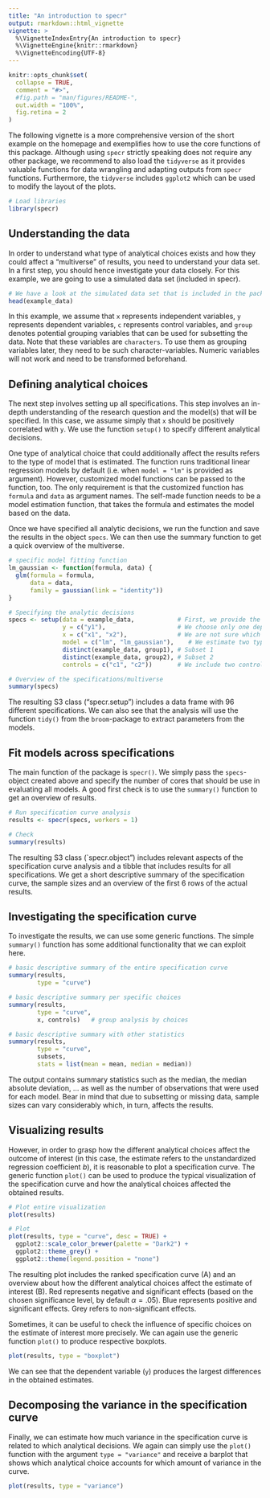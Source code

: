 ```yaml
---
title: "An introduction to specr"
output: rmarkdown::html_vignette
vignette: >
  %\VignetteIndexEntry{An introduction to specr}
  %\VignetteEngine{knitr::rmarkdown}
  %\VignetteEncoding{UTF-8}
---
```


```r
knitr::opts_chunk$set(
  collapse = TRUE,
  comment = "#>",
  #fig.path = "man/figures/README-",
  out.width = "100%",
  fig.retina = 2
)
```


The following vignette is a more comprehensive version of the short example on the homepage and exemplifies how to use the core functions of this package. Although using `specr` strictly speaking does not require any other package, we recommend to also load the `tidyverse` as it provides valuable functions for data wrangling and adapting outputs from `specr` functions. Furthermore, the `tidyverse` includes `ggplot2` which can be used to modify the layout of the plots. 

```r
# Load libraries
library(specr)
```


## Understanding the data

In order to understand what type of analytical choices exists and how they could affect a "multiverse" of results, you need to understand your data set. In a first step, you should hence investigate your data closely. For this example, we are going to use a simulated data set (included in specr). 

```r
# We have a look at the simulated data set that is included in the package
head(example_data)
```

In this example, we assume that `x` represents independent variables, `y` represents dependent variables, `c` represents control variables, and `group` denotes potential grouping variables that can be used for subsetting the data. Note that these variables are `characters`. To use them as grouping variables later, they need to be such character-variables. Numeric variables will not work and need to be transformed beforehand. 

## Defining analytical choices

The next step involves setting up all specifications. This step involves an in-depth understanding of the research question and the model(s) that will be specified. In this case, we assume simply that `x` should be positively correlated with `y`. We use the function `setup()` to specify different analytical decisions. 

One type of analytical choice that could additionally affect the results refers to the type of model that is estimated. The function runs traditional linear regression models by default (i.e. when `model = "lm"` is provided as argument). However, customized model functions can be passed to the function, too. The only requirement is that the customized function has `formula` and `data` as argument names. The self-made function needs to be a model estimation function, that takes the formula and estimates the model based on the data.

Once we have specified all analytic decisions, we run the function and save the results in the object `specs`. We can then use the summary function to get a quick overview of the multiverse. 

```r
# specific model fitting function
lm_gaussian <- function(formula, data) {
  glm(formula = formula, 
      data = data, 
      family = gaussian(link = "identity"))
}

# Specifying the analytic decisions
specs <- setup(data = example_data,            # First, we provide the data set
               y = c("y1"),                    # We choose only one dependent variale
               x = c("x1", "x2"),              # We are not sure which independent variable is better
               model = c("lm", "lm_gaussian"),    # We estimate two types of models
               distinct(example_data, group1), # Subset 1
               distinct(example_data, group2), # Subset 2
               controls = c("c1", "c2"))       # We include two control variable 

# Overview of the specifications/multiverse
summary(specs)
```

The resulting S3 class ("specr.setup") includes a data frame with 96 different specifications. We can also see that the analysis will use the function `tidy()` from the `broom`-package to extract parameters from the models. 


## Fit models across specifications

The main function of the package is `specr()`. We simply pass the `specs`-object created above and specify the number of cores that should be use in evaluating all models. A good first check is to use the `summary()` function to get an overview of results. 

```r
# Run specification curve analysis
results <- specr(specs, workers = 1)  

# Check
summary(results)
```

The resulting S3 class (`specr.object") includes relevant aspects of the specification curve analysis and a tibble that includes results for all specifications. We get a short descriptive summary of the specification curve, the sample sizes and an overview of the first 6 rows of the actual results. 


## Investigating the specification curve

To investigate the results, we can use some generic functions. The simple `summary()` function has some additional functionality that we can exploit here. 

```r
# basic descriptive summary of the entire specification curve
summary(results, 
        type = "curve")

# basic descriptive summary per specific choices
summary(results, 
        type = "curve", 
        x, controls)   # group analysis by choices

# basic descriptive summary with other statistics
summary(results, 
        type = "curve", 
        subsets, 
        stats = list(mean = mean, median = median))
```

The output contains summary statistics such as the median, the median absolute deviation, ... as well as the number of observations that were used for each model. Bear in mind that due to subsetting or missing data, sample sizes can vary considerably which, in turn, affects the results.

## Visualizing results

However, in order to grasp how the different analytical choices affect the outcome of interest (in this case, the estimate refers to the unstandardized regression coefficient *b*), it is reasonable to plot a specification curve. The generic function `plot()` can be used to produce the typical visualization of the specification curve and how the analytical choices affected the obtained results. 

```r
# Plot entire visualization
plot(results)
```


```r
# Plot 
plot(results, type = "curve", desc = TRUE) +
  ggplot2::scale_color_brewer(palette = "Dark2") +
  ggplot2::theme_grey() +
  ggplot2::theme(legend.position = "none")
```

The resulting plot includes the ranked specification curve (A) and an overview about how the different analytical choices affect the estimate of interest (B). Red represents negative and significant effects (based on the chosen significance level, by default $\alpha = .05$). Blue represents positive and significant effects. Grey refers to non-significant effects. 

Sometimes, it can be useful to check the influence of specific choices on the estimate of interest more precisely. We can again use the generic function `plot()` to produce respective boxplots.

```r
plot(results, type = "boxplot")
```

We can see that the dependent variable (`y`) produces the largest differences in the obtained estimates.

## Decomposing the variance in the specification curve

Finally, we can estimate how much variance in the specification curve is related to which analytical decisions. We again can simply use the `plot()` function with the argument `type = "variance"` and receive a barplot that shows which analytical choice accounts for which amount of variance in the curve. 

```r
plot(results, type = "variance")
```


